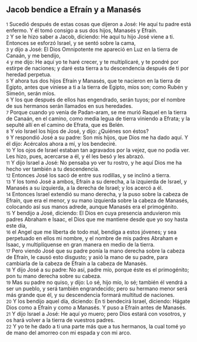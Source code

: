 == Jacob bendice a Efraín y a Manasés ==

{{anchor|1}} <small>1</small>  Sucedió después de estas cosas que dijeron a José: He aquí tu padre está enfermo. Y él tomó consigo a sus dos hijos, Manasés y Efraín.<br>
{{anchor|2}} <small>2</small> Y se le hizo saber a Jacob, diciendo: He aquí tu hijo José viene a ti. Entonces se esforzó Israel, y se sentó sobre la cama,<br>
{{anchor|3}} <small>3</small> y dijo a José: El Dios Omnipotente me apareció en Luz en la tierra de Canaán, y me bendijo,<br>
{{anchor|4}} <small>4</small> y me dijo: He aquí yo te haré crecer, y te multiplicaré, y te pondré por estirpe de naciones; y daré esta tierra a tu descendencia después de ti por heredad perpetua.<br>
{{anchor|5}} <small>5</small> Y ahora tus dos hijos Efraín y Manasés, que te nacieron en la tierra de Egipto, antes que viniese a ti a la tierra de Egipto, míos son; como Rubén y Simeón, serán míos.<br>
{{anchor|6}} <small>6</small> Y los que después de ellos has engendrado, serán tuyos; por el nombre de sus hermanos serán llamados en sus heredades.<br>
{{anchor|7}} <small>7</small> Porque cuando yo venía de Padan-aram, se me murió Raquel en la tierra de Canaán, en el camino, como media legua de tierra viniendo a Efrata; y la sepulté allí en el camino de Efrata, que es Belén.<br>
{{anchor|8}} <small>8</small> Y vio Israel los hijos de José, y dijo: ¿Quiénes son éstos?<br>
{{anchor|9}} <small>9</small> Y respondió José a su padre: Son mis hijos, que Dios me ha dado aquí. Y él dijo: Acércalos ahora a mí, y los bendeciré.<br>
{{anchor|10}} <small>10</small> Y los ojos de Israel estaban tan agravados por la vejez, que no podía ver. Les hizo, pues, acercarse a él, y él les besó y les abrazó.<br>
{{anchor|11}} <small>11</small> Y dijo Israel a José: No pensaba yo ver tu rostro, y he aquí Dios me ha hecho ver también a tu descendencia.<br>
{{anchor|12}} <small>12</small> Entonces José los sacó de entre sus rodillas, y se inclinó a tierra.<br>
{{anchor|13}} <small>13</small> Y los tomó José a ambos, Efraín a su derecha, a la izquierda de Israel, y Manasés a su izquierda, a la derecha de Israel; y los acercó a él.<br>
{{anchor|14}} <small>14</small> Entonces Israel extendió su mano derecha, y la puso sobre la cabeza de Efraín, que era el menor, y su mano izquierda sobre la cabeza de Manasés, colocando así sus manos adrede, aunque Manasés era el primogénito.<br>
{{anchor|15}} <small>15</small> Y bendijo a José, diciendo: El Dios en cuya presencia anduvieron mis padres Abraham e Isaac, el Dios que me mantiene desde que yo soy hasta este día,<br>
{{anchor|16}} <small>16</small> el Angel que me liberta de todo mal, bendiga a estos jóvenes; y sea perpetuado en ellos mi nombre, y el nombre de mis padres Abraham e Isaac, y multiplíquense en gran manera en medio de la tierra.<br>
{{anchor|17}} <small>17</small> Pero viendo José que su padre ponía la mano derecha sobre la cabeza de Efraín, le causó esto disgusto; y asió la mano de su padre, para cambiarla de la cabeza de Efraín a la cabeza de Manasés.<br>
{{anchor|18}} <small>18</small> Y dijo José a su padre: No así, padre mío, porque éste es el primogénito; pon tu mano derecha sobre su cabeza.<br>
{{anchor|19}} <small>19</small> Mas su padre no quiso, y dijo: Lo sé, hijo mío, lo sé; también él vendrá a ser un pueblo, y será también engrandecido; pero su hermano menor será más grande que él, y su descendencia formará multitud de naciones.<br>
{{anchor|20}} <small>20</small> Y los bendijo aquel día, diciendo: En ti bendecirá Israel, diciendo: Hágate Dios como a Efraín y como a Manasés. Y puso a Efraín antes de Manasés.<br>
{{anchor|21}} <small>21</small> Y dijo Israel a José: He aquí yo muero; pero Dios estará con vosotros, y os hará volver a la tierra de vuestros padres.<br>
{{anchor|22}} <small>22</small> Y yo te he dado a ti una parte más que a tus hermanos, la cual tomé yo de mano del amorreo con mi espada y con mi arco.<br>
